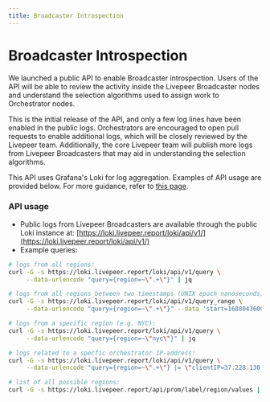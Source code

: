 ```yaml
---
title: Broadcaster Introspection 
---
```


# Broadcaster Introspection

We launched a public API to enable Broadcaster introspection. Users of the API will be able to review the activity inside the Livepeer Broadcaster nodes and understand the selection algorithms used to assign work to Orchestrator nodes.

This is the initial release of the API, and only a few log lines have been enabled in the public logs. Orchestrators are encouraged to open pull requests to enable additional logs, which will be closely reviewed by the Livepeer team. Additionally, the core Livepeer team will publish more logs from Livepeer Broadcasters that may aid in understanding the selection algorithms.

This API uses Grafana's Loki for log aggregation. Examples of API usage are provided below. For more guidance, refer to [this page](https://grafana.com/docs/loki/v2.4.x/api/#get-lokiapiv1query).

### API usage

- Public logs from Livepeer Broadcasters are available through the public Loki instance at: [https://loki.livepeer.report/loki/api/v1/](https://loki.livepeer.report/loki/api/v1/)
- Example queries:

```bash
# logs from all regions:
curl -G -s https://loki.livepeer.report/loki/api/v1/query \
     --data-urlencode "query={region=~\".+\"}" | jq

# logs from all regions between two timestamps (UNIX epoch nanoseconds)
curl -G -s https://loki.livepeer.report/loki/api/v1/query_range \
     --data-urlencode "query={region=~\".+\"}" --data 'start=1688043600000000000' --data 'end=1688132768695047984' | jq 

# logs from a specific region (e.g. NYC):
curl -G -s https://loki.livepeer.report/loki/api/v1/query \
     --data-urlencode "query={region=~\"nyc\"}" | jq

# logs related to a specfic orchestrator IP-address:
curl -G -s https://loki.livepeer.report/loki/api/v1/query \
     --data-urlencode "query={region=~\".+\"} |= \"clientIP=37.228.130.23\"" | jq

# list of all possible regions:
curl -G -s https://loki.livepeer.report/api/prom/label/region/values | jq '.values'
```
